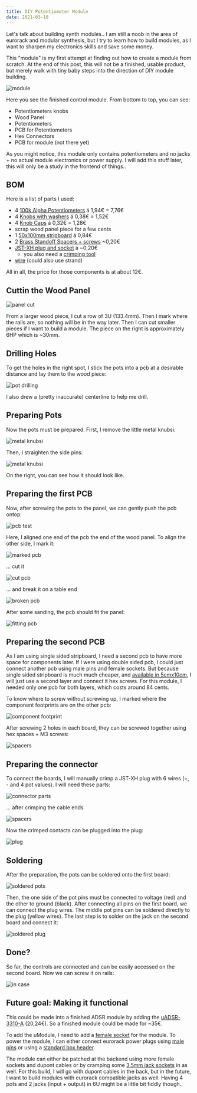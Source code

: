 ```yaml
---
title: DIY Potentiometer Module
date: 2021-03-10
---
```


Let's talk about building synth modules..
I am still a noob in the area of eurorack and modular synthesis, but I try to learn how to build
modules, as I want to sharpen my electronics skills and save some money.

This "module" is my first attempt at finding out how to create a module from scratch.
At the end of this post, this will not be a finished, usable product, but merely walk
with tiny baby steps into the direction of DIY module building.

![module](./img/diy-module/module.png)

Here you see the finished control module. From bottom to top, you can see:

- Potentiometers knobs
- Wood Panel
- Potentiometers
- PCB for Potentiometers
- Hex Connectors
- PCB for module (not there yet)

As you might notice, this module only contains potentiometers and no jacks + no actual module electronics or power supply.
I will add this stuff later, this will only be a study in the frontend of things..

## BOM

Here is a list of parts I used:

- 4 [100k Alpha Potentiometers](https://syntaxis.com.pl/en/potentiometers/91-potentiometer-b100k.html) á 1,94€ = 7,76€
- 4 [Knobs with washers](https://syntaxis.com.pl/en/knobs/101-knob-k88-gry.html) á 0,38€ = 1,52€
- 4 [Knob Caps](https://syntaxis.com.pl/en/knobs/102-cap-k85-red.html) á 0,32€ = 1,28€
- scrap wood panel piece for a few cents
- 1 [50x100mm stripboard](https://www.amazon.de/Rademacher-Streifenrasterplatine-Hartpapier-Rasterma%C3%9F-Leiterbahnen/dp/B085WJ7535/) á 0,84€
- 2 [Brass Standoff Spacers + screws](https://www.amazon.de/gp/product/B07RP6CRD5) ~0,20€
- [JST-XH plug and socket](https://www.amazon.de/YIXISI-Stecker-Weiblich-Adapter-M%C3%A4nnlich/dp/B082ZLYRRN/) á ~0,20€
  - you also need a [crimping tool](https://www.amazon.de/Crimpzange-Dupont-Stecker-Steckverbinder-Crimpkontakten/dp/B07QX51F3B/ref=sr_1_4?__mk_de_DE=%C3%85M%C3%85%C5%BD%C3%95%C3%91&dchild=1&keywords=JST-XH&qid=1615388011&s=diy&sr=1-4)
- [wire](https://www.amazon.de/gp/product/B07V3C686H/) (could also use strand)

All in all, the price for those components is at about 12€.

## Cuttin the Wood Panel

![panel cut](./img/diy-module/IMG_0649.jpeg)

From a larger wood piece, I cut a row of 3U (133.4mm). Then I mark where the rails are, so nothing will be in the way later.
Then I can cut smaller pieces if I want to build a module. The piece on the right is approximately 6HP which is ~30mm.

## Drilling Holes

To get the holes in the right spot, I stick the pots into a pcb at a desirable distance and lay them to the wood piece:

![pot drilling](./img/diy-module/IMG_0661.jpeg)

I also drew a (pretty inaccurate) centerline to help me drill.

## Preparing Pots

Now the pots must be prepared. First, I remove the little metal knubsi:

![metal knubsi](./img/diy-module/IMG_0666.jpeg)

Then, I straighten the side pins:

![metal knubsi](./img/diy-module/IMG_0667.jpeg)

On the right, you can see how it should look like.

## Preparing the first PCB

Now, after screwing the pots to the panel, we can gently push the pcb ontop:

![pcb test](./img/diy-module/IMG_0669.jpeg)

Here, I aligned one end of the pcb the end of the wood panel. To align the other side, I mark it:

![marked pcb](./img/diy-module/IMG_0671.jpeg)

... cut it

![cut pcb](./img/diy-module/IMG_0672.jpeg)

... and break it on a table end

![broken pcb](./img/diy-module/IMG_0673.jpeg)

After some sanding, the pcb should fit the panel:

![fitting pcb](./img/diy-module/IMG_0675.jpeg)

## Preparing the second PCB

As I am using single sided stripboard, I need a second pcb to have more space for components later.
If I were using double sided pcb, I could just connect another pcb using male pins and female sockets.
But because single sided stripboard is much much cheaper, and [available in 5cmx10cm](https://www.amazon.de/Rademacher-Streifenrasterplatine-Hartpapier-Rasterma%C3%9F-Leiterbahnen/dp/B085WJ7535/), I will just use a second layer and connect it hex screws.
For this module, I needed only one pcb for both layers, which costs around 84 cents.

To know where to screw without screwing up, I marked where the component footprints are on the other pcb:

![component footprint](./img/diy-module/IMG_0683.jpeg)

After screwing 2 holes in each board, they can be screwed together using hex spaces + M3 screws:

![spacers](./img/diy-module/IMG_0685.jpeg)

## Preparing the connector

To connect the boards, I will manually crimp a JST-XH plug with 6 wires (+, - and 4 pot values). I will need these parts:

![connector parts](./img/diy-module/IMG_0690.jpeg)

... after crimping the cable ends

![spacers](./img/diy-module/IMG_0691.jpeg)

Now the crimped contacts can be plugged into the plug:

![plug](./img/diy-module/IMG_0692.jpeg)

## Soldering

After the preparation, the pots can be soldered onto the first board:

![soldered pots](./img/diy-module/IMG_0694.jpeg)

Then, the one side of the pot pins must be connected to voltage (red) and the other to ground (black).
After connecting all pins on the first board, we can connect the plug wires.
The middle pot pins can be soldered directly to the plug (yellow wires).
The last step is to solder on the jack on the second board and connect it:

![soldered plug](./img/diy-module/IMG_0695.jpeg)

## Done?

So far, the controls are connected and can be easily accessed on the second board.
Now we can screw it on rails:

![in case](./img/diy-module/IMG_0699.jpeg)

## Future goal: Making it functional

This could be made into a finished ADSR module by adding the [uADSR-3310-A](https://syntaxis.com.pl/en/micromodules/80-uadsr-3310-a.html) (20,24€).
So a finished module could be made for ~35€.

To add the uModule, I need to add a [female socket](https://www.amazon.de/gp/product/B07Q1XBGFB/) for the module.
To power the module, I can either connect eurorack power plugs using [male pins](https://youtu.be/tok3l28D55k?t=677) or using a [standard box header](https://eu.mouser.com/ProductDetail/Wurth-Elektronik/61201021621?qs=%2Fha2pyFadujEIp2%2FjsKWLXg%252Bb4e8v61jj1J6zp6AkGGUW5Lrb6Z%2Fiw==&utm_source=octopart&utm_medium=aggregator&utm_campaign=710-61201021621&utm_content=Wurth+Elektronik).

The module can either be patched at the backend using more female sockets and dupont cables or by cramping some [3.5mm jack sockets](https://www.thonk.co.uk/shop/thonkiconn/) in as well.
For this build, I will go with dupont cables in the back, but in the future, I want to build modules with eurorack compatible jacks as well.
Having 4 pots and 2 jacks (input + output) in 6U might be a little bit fiddly though..

